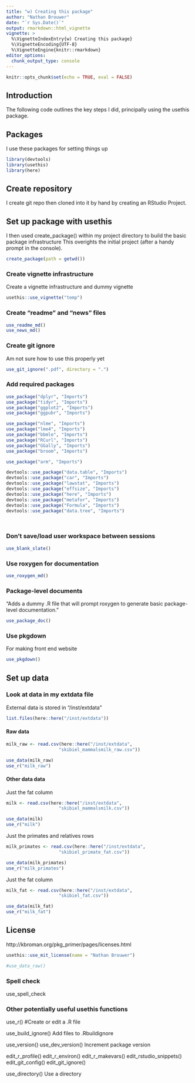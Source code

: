 ```yaml
---
title: "w) Creating this package"
author: "Nathan Brouwer"
date: "`r Sys.Date()`"
output: rmarkdown::html_vignette
vignette: >
  %\VignetteIndexEntry{w) Creating this package}
  %\VignetteEncoding{UTF-8}
  %\VignetteEngine{knitr::rmarkdown}
editor_options: 
  chunk_output_type: console
---
```


```r
knitr::opts_chunk$set(echo = TRUE, eval = FALSE)
```

## Introduction

The following code outlines the key steps I did, principally using the usethis package.


## Packages

I use these packages for setting things up
```r
library(devtools)
library(usethis)
library(here)
```

## Create repository

I create git repo then cloned into it by hand by creating an RStudio Project.

## Set up package with usethis

I then used create_package() within my project directory to build the basic package infrastructure  This overights the initial project (after a handy prompt in the console).
```r
create_package(path = getwd())
```

### Create vignette infrastructure

Create a vignette infrastructure and dummy vignette
```r
usethis::use_vignette("temp")
```

### Create "readme" and "news" files

```r
use_readme_md()
use_news_md()
```



### Create git ignore

Am not sure how to use this properly yet

```r
use_git_ignore(".pdf", directory = ".")
```


### Add required packages

```r
use_package("dplyr", "Imports")
use_package("tidyr", "Imports")
use_package("ggplot2", "Imports")
use_package("ggpubr", "Imports")

use_package("nlme", "Imports")
use_package("lme4", "Imports")
use_package("bbmle", "Imports")
use_package("RCurl", "Imports")
use_package("GGally", "Imports")
use_package("broom", "Imports")

use_package("arm", "Imports")

devtools::use_package("data.table", "Imports")
devtools::use_package("car", "Imports")
devtools::use_package("lawstat", "Imports")
devtools::use_package("effsize", "Imports")
devtools::use_package("here", "Imports")
devtools::use_package("metafor", "Imports")
devtools::use_package("Formula", "Imports")
devtools::use_package("data.tree", "Imports")




```



### Don't save/load user workspace between sessions

```r
use_blank_slate()
```


### Use roxygen for documentation
```r
use_roxygen_md()
```


### Package-level documents
"Adds a dummy .R file that will prompt roxygen to generate basic package-level documentation. "
```r
use_package_doc()
```


### Use pkgdown

For making front end website

```r
use_pkgdown()
```



## Set up data

### Look at data in my extdata file

External data is stored in "/inst/extdata"
```r
list.files(here::here("/inst/extdata"))
```

#### Raw data

```r
milk_raw <- read.csv(here::here("/inst/extdata",
                    "skibiel_mammalsmilk_raw.csv"))

use_data(milk_raw)
use_r("milk_raw")
```




#### Other data data

Just the fat column
```r
milk <- read.csv(here::here("/inst/extdata",
                    "skibiel_mammalsmilk.csv"))

use_data(milk)
use_r("milk")
```


Just the primates and relatives rows
```r
milk_primates <- read.csv(here::here("/inst/extdata",
                    "skibiel_primate_fat.csv"))

use_data(milk_primates)
use_r("milk_primates")
```




Just the fat column
```r
milk_fat <- read.csv(here::here("/inst/extdata",
                    "skibiel_fat.csv"))

use_data(milk_fat)
use_r("milk_fat")
```


## License

http://kbroman.org/pkg_primer/pages/licenses.html

```r
usethis::use_mit_license(name = "Nathan Brouwer")
```






```r
#use_data_raw()
```

### Spell check

use_spell_check


### Other potentially useful usethis functions

use_r() #Create or edit a .R file


use_build_ignore()
Add files to .Rbuildignore




use_version() use_dev_version()
Increment package version



edit_r_profile() 
edit_r_environ() 
edit_r_makevars() 
edit_rstudio_snippets() 
edit_git_config() 
edit_git_ignore()



use_directory()
Use a directory




